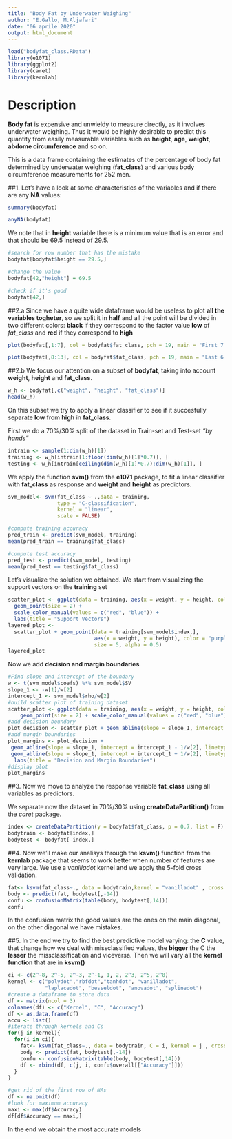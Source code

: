 ---
title: "Body Fat by Underwater Weighing"
author: "E.Gallo, M.Aljafari"
date: "06 aprile 2020"
output: html_document
---

```{r include=FALSE}
load("bodyfat_class.RData")
library(e1071)
library(ggplot2)
library(caret)
library(kernlab)
```

# Description

**Body fat** is expensive and unwieldy to measure directly, as it involves underwater weighing. Thus it would be highly desirable to predict this quantity from easily measurable variables such as **height**, **age**, **weight**, **abdome circumference** and so on. 

This is a data frame containing the estimates of the percentage of body fat determined by underwater weighing (**fat_class**) and various body circumference measurements for 252 men.  

##1.
Let's have a look at some characteristics of the variables and if there are any **NA** values:

```{r}
summary(bodyfat)

anyNA(bodyfat)
```


We note that in **height** variable there is a minimum value that is an error and that should be $69.5$ instead of $29.5$.


```{r}
#search for row number that has the mistake
bodyfat[bodyfat$height == 29.5,]

#change the value
bodyfat[42,"height"] = 69.5

#check if it's good
bodyfat[42,]
```

##2.a
Since we have a quite wide dataframe would be useless to plot **all the variables togheter**, so we split it in **half** and all the point will be divided in two different colors: **black** if they correspond to the factor value **low** of *fat_class* and **red** if they correspond to **high** 



```{r}
plot(bodyfat[,1:7], col = bodyfat$fat_class, pch = 19, main = "First 7 variables scatterplot")

plot(bodyfat[,8:13], col = bodyfat$fat_class, pch = 19, main = "Last 6 variables scatterplot")

```

##2.b
We focus our attention on a subset of **bodyfat**, taking into account **weight**, **height** and **fat_class**.
```{r}
w_h <- bodyfat[,c("weight", "height", "fat_class")]
head(w_h)
```

 On this subset we try to apply a linear classifier to see if it succesfully separate **low** from **high** in **fat_class**.  
 
 First we do a $70\%$/$30\%$ split of the dataset in Train-set and Test-set _"by hands" _
```{r}
intrain <- sample(1:dim(w_h)[1])
training <- w_h[intrain[1:floor(dim(w_h)[1]*0.7)], ]
testing <- w_h[intrain[ceiling(dim(w_h)[1]*0.7):dim(w_h)[1]], ]
```

We apply the function **svm()** from the **e1071** package, to fit a linear classifier with **fat_class** as response and **weight** and **height** as predictors.
```{r}
svm_model<- svm(fat_class ~ .,data = training, 
                type = "C-classification", 
                kernel = "linear", 
                scale = FALSE)

#compute training accuracy
pred_train <- predict(svm_model, training)
mean(pred_train == training$fat_class)

#compute test accuracy
pred_test <- predict(svm_model, testing)
mean(pred_test == testing$fat_class)
```

Let's visualize the solution we obtained. We start from visualizing the support vectors on the **training** set
```{r}
scatter_plot <- ggplot(data = training, aes(x = weight, y = height, color = fat_class)) + 
  geom_point(size = 2) + 
  scale_color_manual(values = c("red", "blue")) +
  labs(title = "Support Vectors")
layered_plot <- 
  scatter_plot + geom_point(data = training[svm_model$index,],
                            aes(x = weight, y = height), color = "purple",
                            size = 5, alpha = 0.5)
layered_plot
```

Now we add **decision and margin boundaries**

```{r}
#Find slope and intercept of the boundary
w <- t(svm_model$coefs) %*% svm_model$SV
slope_1 <- -w[1]/w[2]
intercept_1 <- svm_model$rho/w[2]
#build scatter plot of training dataset
scatter_plot <- ggplot(data = training, aes(x = weight, y = height, color = fat_class)) + 
    geom_point(size = 2) + scale_color_manual(values = c("red", "blue"))
#add decision boundary
plot_decision <- scatter_plot + geom_abline(slope = slope_1, intercept = intercept_1) 
#add margin boundaries
plot_margins <- plot_decision + 
 geom_abline(slope = slope_1, intercept = intercept_1 - 1/w[2], linetype = "dashed")+
 geom_abline(slope = slope_1, intercept = intercept_1 + 1/w[2], linetype = "dashed") + 
  labs(title = "Decision and Margin Boundaries")
#display plot
plot_margins
```


##3.
Now we move to analyze the response variable **fat_class** using all variables as predictors.  

We separate now the dataset in $70\%$/$30\%$ using **createDataPartition()** from the _caret_ package.
```{r}
index <- createDataPartition(y = bodyfat$fat_class, p = 0.7, list = F)
bodytrain <- bodyfat[index,]
bodytest <- bodyfat[-index,]
```

##4.
Now we'll make our analisys through the **ksvm()** function from the **kernlab** package that seems to work better when number of features are very large. We use a _vanilladot_ kernel and we apply the 5-fold cross validation.
```{r}
fat<- ksvm(fat_class~., data = bodytrain,kernel = "vanilladot" , cross = 5)
body <- predict(fat, bodytest[,-14])
confu <- confusionMatrix(table(body, bodytest[,14]))
confu
```

In the confusion matrix the good values are the ones on the main diagonal, on the other diagonal we have mistakes.  


##5.
In the end we try to find the best predictive model varying: the **C** value, that change how we deal with missclassified values, the **bigger** the C the **lesser** the missclassification and viceversa. Then we will vary all the **kernel function** that are in **ksvm()**
```{r results= 'hide'}
ci <- c(2^-8, 2^-5, 2^-3, 2^-1, 1, 2, 2^3, 2^5, 2^8)
kernel <- c("polydot","rbfdot","tanhdot", "vanilladot", 
            "laplacedot", "besseldot", "anovadot", "splinedot")
#create a dataframe to store data
df <- matrix(ncol = 3)
colnames(df) <- c("Kernel", "C", "Accuracy")
df <- as.data.frame(df)
accu <- list()
#iterate through kernels and Cs
for(j in kernel){
  for(i in ci){
    fat<- ksvm(fat_class~., data = bodytrain, C = i, kernel = j , cross = 5)
    body <- predict(fat, bodytest[,-14])
    confu <- confusionMatrix(table(body, bodytest[,14]))
    df <- rbind(df, c(j, i, confu$overall[["Accuracy"]]))
  }
}

```

```{r}
#get rid of the first row of NAs
df <- na.omit(df)
#look for maximum accuracy
maxi <- max(df$Accuracy)
df[df$Accuracy == maxi,]
```

In the end we obtain the most accurate models